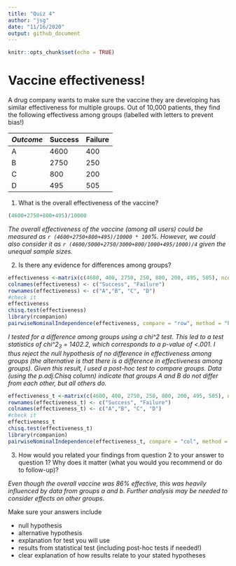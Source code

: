 ```yaml
---
title: "Quiz 4"
author: "jsg"
date: "11/16/2020"
output: github_document
---
```


```r
knitr::opts_chunk$set(echo = TRUE)
```

# Vaccine effectiveness!

A drug company wants to make sure the vaccine they are developing has similar 
effectiveness for multiple groups.  Out of 10,000 patients, they find the following 
effectivess among groups (labelled with letters to prevent bias!)

 *Outcome*  | Success | Failure
  -| ---     | --
 A |  4600   | 400 
 B |  2750   | 250
 C |  800    | 200
 D |  495    | 505
 
 
1. What is the overall effectiveness of the vaccine?

```r
(4600+2750+800+495)/10000
```

*The overall effectiveness of the vaccine (among all users) could be measured as
`r (4600+2750+800+495)/10000 * 100`%. However, we could also consider it as 
`r (4600/5000+2750/3000+800/1000+495/1000)/4 ` given the unequal sample sizes.*

2. Is there any evidence for differences among groups?

```r
effectiveness <-matrix(c(4600, 400, 2750, 250, 800, 200, 495, 505), ncol = 2, byrow = T)
colnames(effectiveness) <- c("Success", "Failure")
rownames(effectiveness) <- c("A","B", "C", "D")
#check it
effectiveness
chisq.test(effectiveness)
library(rcompanion)
pairwiseNominalIndependence(effectiveness, compare = "row", method = "holm")
```

*I tested for a difference among groups using a chi^2 test.  This led to a test 
statistics of chi^2~3~ = 1402.2, which corresponds to a p-value of <.001. I thus 
reject the null hypothesis of no difference in effectiveness among groups 
(the alternative is that there is a difference in effectiveness among groups). Given
this result, I used a post-hoc test to compare groups.  Data (using the
p.adj.Chisq column) indicate that groups A and B do not differ from each other, but all others do.*

```r
effectiveness_t <-matrix(c(4600, 400, 2750, 250, 800, 200, 495, 505), nrow = 2, byrow = F)
rownames(effectiveness_t) <- c("Success", "Failure")
colnames(effectiveness_t) <- c("A","B", "C", "D")
#check it
effectiveness_t
chisq.test(effectiveness_t)
library(rcompanion)
pairwiseNominalIndependence(effectiveness_t, compare = "col", method = "holm")
```
3. How would you related your findings from question 2 to your answer to question 1? 
Why does it matter (what you would you recommend or do to follow-up)?

*Even though the overall vaccine was 86% effective, this was heavily influenced
by data from groups a and b. Further analysis may be needed to consider effects on
other groups.*

Make sure your answers include

* null hypothesis
* alternative hypothesis
* explanation for test you will use
* results from statistical test (including post-hoc tests if needed!)
* clear explanation of how results relate to your stated hypotheses


